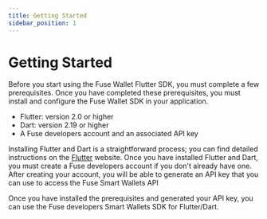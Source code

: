 ```yaml
---
title: Getting Started
sidebar_position: 1
---
```

# Getting Started

Before you start using the Fuse Wallet Flutter SDK, you must complete a few prerequisites. Once you have completed these prerequisites, you must install and configure the Fuse Wallet SDK in your application.

* Flutter: version 2.0 or higher
* Dart: version 2.19 or higher
* A Fuse developers account and an associated API key

Installing Flutter and Dart is a straightforward process; you can find detailed instructions on the [Flutter](https://flutter.dev) website. Once you have installed Flutter and Dart, you must create a Fuse developers account if you don't already have one. After creating your account, you will be able to generate an API key that you can use to access the Fuse Smart Wallets API

Once you have installed the prerequisites and generated your API key, you can use the Fuse developers Smart Wallets SDK for Flutter/Dart.
